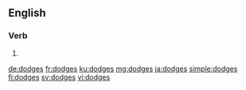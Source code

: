 {{also|Dodges}}
==English==

===Verb===
{{head|en|verb form}}

# {{en-third-person singular of|dodge}}

[[de:dodges]]
[[fr:dodges]]
[[ku:dodges]]
[[mg:dodges]]
[[ja:dodges]]
[[simple:dodges]]
[[fi:dodges]]
[[sv:dodges]]
[[vi:dodges]]